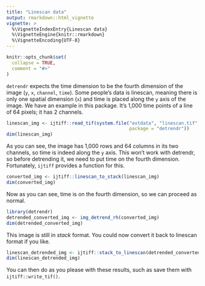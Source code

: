 ```yaml
---
title: "Linescan data"
output: rmarkdown::html_vignette
vignette: >
  %\VignetteIndexEntry{Linescan data}
  %\VignetteEngine{knitr::rmarkdown}
  %\VignetteEncoding{UTF-8}
---
```


```r
knitr::opts_chunk$set(
  collapse = TRUE,
  comment = "#>"
)
```

`detrendr` expects the time dimension to be the fourth dimension of the image (`y`, `x`, `channel`, `time`). Some people's data is linescan, meaning there is only one spatial dimension (`x`) and time is placed along the `y` axis of the image. We have an example in this package. It's 1,000 time points of a line of 64 pixels; it has 2 channels.

```r
linescan_img <- ijtiff::read_tif(system.file("extdata", "linescan.tif",
                                             package = "detrendr"))
dim(linescan_img)
```

As you can see, the image has 1,000 rows and 64 columns in its two channels, so time is indeed along the `y` axis. This won't work with detrendr, so before detrending it, we need to put time on the fourth dimension. Fortunately, `ijtiff` provides a function for this.

```r
converted_img <- ijtiff::linescan_to_stack(linescan_img)
dim(converted_img)
```

Now as you can see, time is on the fourth dimension, so we can proceed as normal.

```r
library(detrendr)
detrended_converted_img <- img_detrend_rh(converted_img)
dim(detrended_converted_img)
```

This image is still in _stack_ format. You could now convert it back to linescan format if you like. 

```r
linescan_detrended_img <- ijtiff::stack_to_linescan(detrended_converted_img)
dim(linescan_detrended_img)
```

You can then do as you please with these results, such as save them with `ijtiff::write_tif()`.
